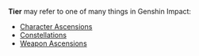 {{Disambiguation}}
'''Tier''' may refer to one of many things in Genshin Impact:
* [[Characters#Ascensions|Character Ascensions]]
* [[Constellations]]
* [[Weapons#Ascensions|Weapon Ascensions]]